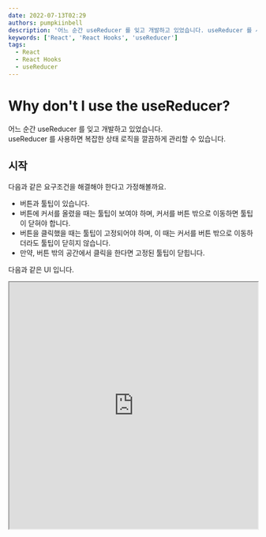 ```yaml
---
date: 2022-07-13T02:29
authors: pumpkiinbell
description: '어느 순간 useReducer 를 잊고 개발하고 있었습니다. useReducer 를 사용하면 복잡한 상태 로직을 깔끔하게 관리할 수 있습니다.'
keywords: ['React', 'React Hooks', 'useReducer']
tags:
  - React
  - React Hooks
  - useReducer
---
```


# Why don't I use the useReducer?

어느 순간 useReducer 를 잊고 개발하고 있었습니다. <br/>useReducer 를 사용하면 복잡한 상태 로직을 깔끔하게 관리할 수 있습니다.

<!--truncate-->

## 시작

다음과 같은 요구조건을 해결해야 한다고 가정해볼까요.

- 버튼과 툴팁이 있습니다.
- 버튼에 커서를 올렸을 때는 툴팁이 보여야 하며, 커서를 버튼 밖으로 이동하면 툴팁이 닫혀야 합니다.
- 버튼을 클릭했을 때는 툴팁이 고정되어야 하며, 이 때는 커서를 버튼 밖으로 이동하더라도 툴팁이 닫히지 않습니다.
- 만약, 버튼 밖의 공간에서 클릭을 한다면 고정된 툴팁이 닫힙니다.

다음과 같은 UI 입니다.

<iframe
  src="https://codesandbox.io/embed/usereducer-modal-example-3vzf19?fontsize=14&hidenavigation=1&theme=dark"
  width="100%"
  height="500"
  title="useReducer modal example"
  allow="accelerometer; ambient-light-sensor; camera; encrypted-media; geolocation; gyroscope; hid; microphone; midi; payment; usb; vr; xr-spatial-tracking"
  sandbox="allow-forms allow-modals allow-popups allow-presentation allow-same-origin allow-scripts"
  style={{ marginBottom: '50px' }}
/>

이 요구사항을 받은 저는 아래와 같이 구현하였습니다.

```tsx title="useTooltip.ts"
import React, { useEffect, useState } from 'react';

export default function useTooltip() {
  const [opened, setOpened] = useState(false);
  const [fixed, setFixed] = useState(false);

  useEffect(() => {
    function handleClick() {
      setFixed(false);
      setOpened(false);
    }

    window.addEventListener('click', handleClick);

    return () => {
      window.removeEventListener('click', handleClick);
    };
  }, [fixed]);

  return {
    isOpened: opened || fixed,
    handleEnter() {
      setOpened(true);
    },
    handleLeave() {
      setOpened(false);
    },
    handleClick(event: React.MouseEvent<HTMLButtonElement>) {
      event.stopPropagation();
      setFixed(true);
    },
  };
}
```

```tsx title="App.tsx" {4}
import useTooltip from './hooks/useTooltip';

export default function App() {
  const { isOpened, handleEnter, handleLeave, handleClick } = useTooltip();

  return (
    <div style={{ position: 'relative' }}>
      <button onMouseEnter={handleEnter} onMouseLeave={handleLeave} onClick={handleClick}>
        button
      </button>
      {isOpened && <Tooltip />}
    </div>
  );
}
```

나름 만족하고 PR 을 올렸는데, 다음과 같은 리뷰를 받았습니다!

:::tip

_useReducer 로 작성해보는 것은 어떨까요?_

:::

## 앞선 코드의 문제점

위 `useTooltip` 코드는 opened, fixed 라는 상태를 들고 있습니다.

즉, 다음과 같은 흐름을 가졌다고 할 수 있습니다.

<img src="/img/blog/useReducer.png" alt="useReducer" style={{ marginBottom: '20px' }} />

두 boolean 상태에 따라 4개의 action 이 생겼습니다.

추가적인 요구사항이 생겨 boolean 상태를 하나 더 추가해야 한다면 상태를 관리하기 위한 8개의 action 이 생겨날 것입니다.

상태가 많아질수록 상태를 다뤄야 할 로직이 복잡해질 것이고, 점점 `useTooltip` 내부 코드는 복잡해질 것입니다. 점점 `useTooltip` 의 역할이 잘 드러나지 않을 것이고, 가독성을 해치게 될 것입니다.

`useReducer` 는 이런 상황에 좋은 해결책을 제시해줍니다.

## useReducer

가볍게 useReducer 를 설명해보겠습니다. [공식 문서](https://reactjs.org/docs/hooks-reference.html#usereducer) 를 참조하시면 보다 더 정확한 정보를 얻을 수 있습니다.

useReducer 는 아래와 같은 인터페이스를 가지고 있습니다.

```ts
function useReducer<R extends Reducer<any, any>, I>(
  reducer: R,
  initializerArg: I,
  initializer: (arg: I) => ReducerState<R>,
): [ReducerState<R>, Dispatch<ReducerAction<R>>];
```

총 3개의 인자를 받으며, `상태`와 상태를 변경할 수 있는 `dispatch` 를 반환합니다.

각 인자는 다음과 같은 역할을 합니다.

<details>
<summary><b>reducer</b></summary>

```ts
type Reducer<S, A> = (prevState: S, action: A) => S;
```

reducer 는 이전 상태와 action 을 받아 새로운 상태를 반환하는 함수입니다.

reducer 는 순수하게 작성하는 것이 좋습니다. 다시 말해, 같은 인자를 받으면 같은 결과를 반환해야 하며, side-effect 를 발생시키면 안됩니다. 강제되는 것은 아니지만 이와 같이 작성할 경우, 테스트에 용이하며 별도의 모듈에 reducer 를 관리할 수도 있습니다.

</details>

<details>
<summary><b>initialState</b></summary>

말 그대로 초기 상태를 정의할 수 있습니다.

</details>

<details>
<summary><b>initializer</b></summary>

세 번째 인자는 초기화 함수입니다. 앞서 `reducer` 와 비슷하게 초기화 로직을 순수하게 관리할 수 있습니다.

아래와 같이 사용합니다.

```tsx
function init(initialCount) {
  return { count: initialCount };
}

function reducer(state, action) {
  switch (action.type) {
    case 'increment':
      return { count: state.count + 1 };
    case 'decrement':
      return { count: state.count - 1 };
    case 'reset':
      return init(action.payload);
    default:
      throw new Error();
  }
}

function Counter({ initialCount }) {
  const [state, dispatch] = useReducer(reducer, initialCount, init);
  return (
    <>
      Count: {state.count}
      <button onClick={() => dispatch({ type: 'reset', payload: initialCount })}>Reset</button>
      <button onClick={() => dispatch({ type: 'decrement' })}>-</button>
      <button onClick={() => dispatch({ type: 'increment' })}>+</button>
    </>
  );
}
```

</details>

## 앞선 코드의 개선

`useReducer` 를 사용하면 `useTooltip` hook 을 다음과 같이 수정할 수 있습니다.

```tsx title="useTooltip.ts"
import { useEffect, useReducer } from 'react';

export default function useTooltip() {
  const [{ opened, fixed }, dispatch] = useReducer(tooltipReducer, {
    opened: false,
    fixed: false,
  });

  useEffect(() => {
    function handleClick() {
      dispatch({ type: 'unfix' });
    }

    window.addEventListener('click', handleClick);

    return () => {
      window.removeEventListener('click', handleClick);
    };
  }, [fixed]);

  return {
    isOpened: opened || fixed,
    handleEnter() {
      dispatch({ type: 'open' });
    },
    handleLeave() {
      dispatch({ type: 'close' });
    },
    handleClick(event: React.MouseEvent<HTMLButtonElement>) {
      event.stopPropagation();
      dispatch({ type: 'fix' });
    },
  };
}

function tooltipReducer({ opened, fixed }: State, action: Action) {
  switch (action.type) {
    case 'open':
      return { opened: true, fixed };
    case 'close':
      return { opened: false, fixed };
    case 'fix':
      return { opened, fixed: true };
    case 'unfix':
      return { opened, fixed: false };
  }
}

type State = {
  opened: boolean;
  fixed: boolean;
};

type Action =
  | {
      type: 'open';
    }
  | {
      type: 'close';
    }
  | {
      type: 'fix';
    }
  | {
      type: 'unfix';
    };
```

어떤 Action 이 어떤 상태를 반환하는지 명확하게 드러나고, 상태가 더 많아져도 같은 인터페이스로 관리할 수 있습니다.

## 정리

- useReducer 를 사용하면 복잡한 상태 로직을 깔끔하게 관리할 수 있습니다.
- 상태와 관련한 처리는 `reducer` 에 맡기고, `dispatch` 를 통한 action 호출만 관리함으로써 hook, 컴포넌트의 역할을 명확히 드러낼 수 있습니다.
- reducer 가 복잡해지거나 테스트가 필요한 경우 별도의 모듈을 만들어 관리할 수도 있습니다.

